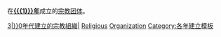 <includeonly>
在'''[[{{{1}}}年]]'''成立的[[宗教团体]]。
{{Yearnav|建立的宗教組織}}
[[Category:{{padleft:|3|{{{1}}}}}0年代建立的宗教組織|{{{1}}}]]
[[Category:{{{1}}}年建立的組織|Religious]]
[[Category:{{{1}}}年宗教|Organization]]
</includeonly><noinclude>
[[Category:各年建立模板]]
{{documentation
|content=
== 用法說明 ==
例如：<nowiki>{{relorgsestcat|2007}}</nowiki>

這個模板輸出為當前十年圖表，還增加了頁面，
*“分類：XXX0年代建立的宗教組織、XXXX年建立的組織、XXXX年宗教”
*“類別：宗教組織通過建立年”（在適當的十年世紀）
}}
</noinclude>